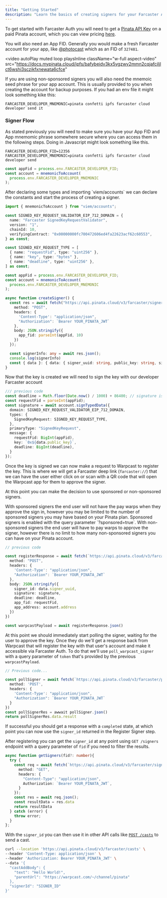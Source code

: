 ```yaml
---
title: "Getting Started"
description: "Learn the basics of creating signers for your Farcaster App"
---
```


To get started with Farcaster Auth you will need to get a [Pinata API Key](/account-management/api-keys) on a paid Pinata account, which you can view pricing [here](https://pinata.cloud/pricing). 

You will also need an App FID. Generally you would make a fresh Farcaster account for your app, like [@photocast](https://warpcast.com/photocast) which as an FID of `327481`. 

<video
  autoPlay
  muted
  loop
  playsInline
  className="w-full aspect-video"
  src="https://docs.mypinata.cloud/ipfs/bafybeidv3kx5vgzwv2mmn2cqjafciljlct6wshi3sczikfxnewata6cfce"
></video>

If you are using non-sponsored signers you will also need the mnemoic seed phrase for your app account. This is usually provided to you when creating the account for backup purposes. If you had an env file it might look something kike this:
```
FARCASTER_DEVELOPER_MNEMONIC=pinata confetti ipfs farcaster cloud developer send it
```


### Signer Flow

<Steps>

<Step title="Setup ENV variables">

As stated previously you will need to make sure you have your App FID and App mnemomic phrase somewhere secure where you can access them in the following steps. Doing in Javascript might look something like this. 

<CodeGroup>

```plaintext .env
FARCASTER_DEVELOPER_FID=12356
FARCASTER_DEVELOPER_MNEMONIC=pinata confetti ipfs farcaster cloud developer send
```

```typescript index.ts
const appFid = process.env.FARCASTER_DEVELOPER_FID;
const account = mnemonicToAccount(
  process.env.FARCASTER_DEVELOPER_MNEMONIC
);
```

</CodeGroup>

</Step>

<Step title="Create Signer with `POST /signers`">
After declaring some types and importing `viem/accounts` we can declare the constants and start the process of creating a signer.

```typescript index.ts
import { mnemonicToAccount } from "viem/accounts";

const SIGNED_KEY_REQUEST_VALIDATOR_EIP_712_DOMAIN = {
  name: "Farcaster SignedKeyRequestValidator",
  version: "1",
  chainId: 10,
  verifyingContract: "0x00000000fc700472606ed4fa22623acf62c60553",
} as const;

const SIGNED_KEY_REQUEST_TYPE = [
  { name: "requestFid", type: "uint256" },
  { name: "key", type: "bytes" },
  { name: "deadline", type: "uint256" },
] as const;

const appFid = process.env.FARCASTER_DEVELOPER_FID;
const account = mnemonicToAccount(
  process.env.FARCASTER_DEVELOPER_MNEMONIC
);

async function createSigner() {
  const res = await fetch("https://api.pinata.cloud/v3/farcaster/signers", {
    method: "POST",
    headers: {
      'Content-Type': "application/json",
      "Authorization": `Bearer YOUR_PINATA_JWT`
    },
    body: JSON.stringify({
      app_fid: parseInt(appFid, 10)
    })
  });

  const signerInfo: any = await res.json();
  console.log(signerInfo)
  const { data }: { data: { signer_uuid: string, public_key: string, signer_approved: string } } = signerInfo;
}
```
</Step>

<Step title="Sign Key Provided by Farcaster Auth">

Now that the key is created we will need to sign the key with our developer Farcaster account

```typescript index.ts
/// previous code
const deadline = Math.floor(Date.now() / 1000) + 86400; // signature is valid for 1 day
const requestFid = parseInt(appFid);
const signature = await account.signTypedData({
  domain: SIGNED_KEY_REQUEST_VALIDATOR_EIP_712_DOMAIN,
  types: {
    SignedKeyRequest: SIGNED_KEY_REQUEST_TYPE,
  },
  primaryType: "SignedKeyRequest",
  message: {
    requestFid: BigInt(appFid),
    key: `0x${data.public_key}`,
    deadline: BigInt(deadline),
  }
});
```

</Step>

<Step title="Register Signer with Warpcast">

Once the key is signed we can now make a request to Warpcast to register the key. This is where we will get a Farcaster deep link (`farcaster://`) that we can have the user either click on or scan with a QR code that will open the Warpcast app for them to approve the signer.

At this point you can make the decision to use sponsored or non-sponsored signers.

<CardGroup cols={2}>
  <Card title="sponsored" icon="handshake">
    With sponsored signers the end user will not have the pay warps when they approve the sign in, however you may be limited to the number of sponsored signers you may have based on your Pinata plan. Sponsored signers is enabled with the query parameter `?sponsored=true`.
  </Card>
  <Card title="non-sponsored" icon="user">
    With non-sponsored signers the end user will have to pay warps to approve the signer, however there is no limit to how many non-sponsored signers you can have on your Pinata account.
  </Card>
</CardGroup>

```typescript index.ts
// previous code

const registerResponse = await fetch(`https://api.pinata.cloud/v3/farcaster/register_signer_with_warpcast?sponsored=true`, {
  method: "POST",
  headers: {
    'Content-Type': "application/json",
    "Authorization": `Bearer YOUR_PINATA_JWT`
  },
  body: JSON.stringify({
    signer_id: data.signer_uuid,
    signature: signature,
    deadline: deadline,
    app_fid: requestFid,
    app_address: account.address
  })
})

const warpcastPayload = await registerResponse.json()
```

</Step>

<Step title="Poll Signer for Approval Status">

At this point we should immediately start polling the signer, waiting for the user to approve the key. Once they do we'll get a response back from Warpcast that will register the key with that user's account and make it accessible via Farcaster Auth. To do that we'll use `poll_warpcast_signer` with a query parameter of `token` that's provided by the previous `warpcastPayload`. 

```typescript index.ts
// Previous code...

const pollSigner = await fetch(`https://api.pinata.cloud/v3/farcaster/poll_warpcast_signer?token=${warpcastPayload.data.token}`, {
  method: 'POST',
  headers: {
    'Content-Type': "application/json",
    "Authorization": `Bearer YOUR_PINATA_JWT`
  }
})
const pollSignerRes = awwait pollSigner.json()
return pollSignerRes.data.result
```

If successful you should get a response with a `completed` state, at which point you can now use the `signer_id` returned in the Register Signer step.

</Step>

<Step title="Get Signers">

After registering you can get the `signer_id` at any point using `GET /signers` endpoint with a query parameter of `fid` if you need to filter the results. 

```typescript index.ts
async function getSigners(fid?: number){
  try {
    const req = await fetch(`https://api.pinata.cloud/v3/farcaster/signers?fid=${fid}`, {
      method: "GET",
      headers: {
        "Content-Type": "application/json",
        Authorization: `Bearer YOUR_PINATA_JWT`,
      }
    });
    const res = await req.json();
    const resultData = res.data
    return resultData
  } catch (error) {
    throw error;
  }
};
```

With the `signer_id` you can then use it in other API calls like [`POST /casts`](/farcaster/farcaster-api/send-cast) to send a cast.

```bash
curl --location 'https://api.pinata.cloud/v3/farcaster/casts' \
--header 'Content-Type: application/json' \
--header 'Authorization: Bearer YOUR_PINATA_JWT' \
--data '{
  "castAddBody": {
    "text": "Hello World!",
    "parentUrl": "https://warpcast.com/~/channel/pinata"
  },
  "signerId": "SIGNER_ID"
}'
```
</Step>
</Steps>

